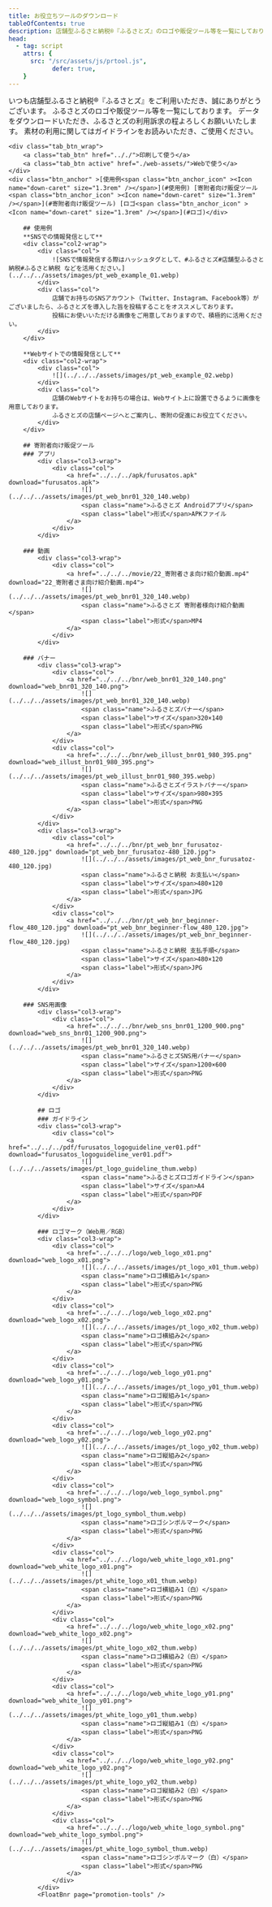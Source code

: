 ```yaml
---
title: お役立ちツールのダウンロード
tableOfContents: true
description: 店舗型ふるさと納税®『ふるさとズ』のロゴや販促ツール等を一覧にしております。素材の利用に関してはガイドラインをお読みいただき、ご使用ください。
head:
  - tag: script
    attrs: {
      src: "/src/assets/js/prtool.js",
			defer: true,
    }
---
```


<section class="pt_content_wrap">
いつも店舗型ふるさと納税®『ふるさとズ』をご利用いただき、誠にありがとうございます。  
ふるさとズのロゴや販促ツール等を一覧にしております。  
データをダウンロードいただき、ふるさとズの利用訴求の程よろしくお願いいたします。  
素材の利用に関してはガイドラインをお読みいただき、ご使用ください。

	<div class="tab_btn_wrap">
		<a class="tab_btn" href=".././">印刷して使う</a>
		<a class="tab_btn active" href="./web-assets/">Webで使う</a>
	</div>
  	<div class="btn_anchor" >[使用例<span class="btn_anchor_icon" ><Icon name="down-caret" size="1.3rem" /></span>](#使用例) [寄附者向け販促ツール<span class="btn_anchor_icon" ><Icon name="down-caret" size="1.3rem" /></span>](#寄附者向け販促ツール) [ロゴ<span class="btn_anchor_icon" ><Icon name="down-caret" size="1.3rem" /></span>](#ロゴ)</div>

		## 使用例
		**SNSでの情報発信として**
		<div class="col2-wrap">
			<div class="col">
				![SNSで情報発信する際はハッシュタグとして、#ふるさとズ#店舗型ふるさと納税#ふるさと納税 などを活用ください。](../../../assets/images/pt_web_example_01.webp)
			</div>
			<div class="col">
				店舗でお持ちのSNSアカウント（Twitter、Instagram、Facebook等）がございましたら、ふるさとズを導入した旨を投稿することをオススメしております。  
				投稿にお使いいただける画像をご用意しておりますので、積極的に活用ください。
			</div>
		</div>

		**Webサイトでの情報発信として**
		<div class="col2-wrap">
			<div class="col">
				![](../../../assets/images/pt_web_example_02.webp)
			</div>
			<div class="col">
				店舗のWebサイトをお持ちの場合は、Webサイト上に設置できるように画像を用意しております。  
				ふるさとズの店舗ページへとご案内し、寄附の促進にお役立てください。
			</div>
		</div>

		## 寄附者向け販促ツール
		###	アプリ
			<div class="col3-wrap">
				<div class="col">
					<a href="../../../apk/furusatos.apk" download="furusatos.apk">
						![](../../../assets/images/pt_web_bnr01_320_140.webp)
						<span class="name">ふるさとズ Androidアプリ</span>  
						<span class="label">形式</span>APKファイル
					</a>
				</div>
			</div>

		### 動画
			<div class="col3-wrap">
				<div class="col">
					<a href="../../../movie/22_寄附者さま向け紹介動画.mp4" download="22_寄附者さま向け紹介動画.mp4">
						![](../../../assets/images/pt_web_bnr01_320_140.webp)
						<span class="name">ふるさとズ 寄附者様向け紹介動画</span>  
						<span class="label">形式</span>MP4
					</a>
				</div>
			</div>

		### バナー
			<div class="col3-wrap">
				<div class="col">
					<a href="../../../bnr/web_bnr01_320_140.png" download="web_bnr01_320_140.png">
						![](../../../assets/images/pt_web_bnr01_320_140.webp)
						<span class="name">ふるさとズバナー</span>  
						<span class="label">サイズ</span>320×140  
						<span class="label">形式</span>PNG
					</a>
				</div>
				<div class="col">
					<a href="../../../bnr/web_illust_bnr01_980_395.png" download="web_illust_bnr01_980_395.png">
						![](../../../assets/images/pt_web_illust_bnr01_980_395.webp)
						<span class="name">ふるさとズイラストバナー</span>  
						<span class="label">サイズ</span>980×395  
						<span class="label">形式</span>PNG
					</a>
				</div>
			</div>
			<div class="col3-wrap">
				<div class="col">
					<a href="../../../bnr/pt_web_bnr_furusatoz-480_120.jpg" download="pt_web_bnr_furusatoz-480_120.jpg">
						![](../../../assets/images/pt_web_bnr_furusatoz-480_120.jpg)
						<span class="name">ふるさと納税 お支払い</span>  
						<span class="label">サイズ</span>480×120  
						<span class="label">形式</span>JPG
					</a>
				</div>
				<div class="col">
					<a href="../../../bnr/pt_web_bnr_beginner-flow_480_120.jpg" download="pt_web_bnr_beginner-flow_480_120.jpg">
						![](../../../assets/images/pt_web_bnr_beginner-flow_480_120.jpg)
						<span class="name">ふるさと納税 支払手順</span>  
						<span class="label">サイズ</span>480×120  
						<span class="label">形式</span>JPG
					</a>
				</div>
			</div>

		### SNS用画像
			<div class="col3-wrap">
				<div class="col">
					<a href="../../../bnr/web_sns_bnr01_1200_900.png" download="web_sns_bnr01_1200_900.png">
						![](../../../assets/images/pt_web_bnr01_320_140.webp)
						<span class="name">ふるさとズSNS用バナー</span>  
						<span class="label">サイズ</span>1200×600  
						<span class="label">形式</span>PNG
					</a>
				</div>
			</div>

			## ロゴ
			### ガイドライン
			<div class="col3-wrap">
				<div class="col">
					<a href="../../../pdf/furusatos_logoguideline_ver01.pdf" download="furusatos_logoguideline_ver01.pdf">
						![](../../../assets/images/pt_logo_guideline_thum.webp)
						<span class="name">ふるさとズロゴガイドライン</span>  
						<span class="label">サイズ</span>A4  
						<span class="label">形式</span>PDF
					</a>
				</div>
			</div>

			### ロゴマーク（Web用／RGB）
			<div class="col3-wrap">
				<div class="col">
					<a href="../../../logo/web_logo_x01.png" download="web_logo_x01.png">
						![](../../../assets/images/pt_logo_x01_thum.webp)
						<span class="name">ロゴ横組み1</span>  
						<span class="label">形式</span>PNG
					</a>
				</div>
				<div class="col">
					<a href="../../../logo/web_logo_x02.png" download="web_logo_x02.png">
						![](../../../assets/images/pt_logo_x02_thum.webp)
						<span class="name">ロゴ横組み2</span>  
						<span class="label">形式</span>PNG
					</a>
				</div>
				<div class="col">
					<a href="../../../logo/web_logo_y01.png" download="web_logo_y01.png">
						![](../../../assets/images/pt_logo_y01_thum.webp)
						<span class="name">ロゴ縦組み1</span>  
						<span class="label">形式</span>PNG
					</a>
				</div>
				<div class="col">
					<a href="../../../logo/web_logo_y02.png" download="web_logo_y02.png">
						![](../../../assets/images/pt_logo_y02_thum.webp)
						<span class="name">ロゴ縦組み2</span>  
						<span class="label">形式</span>PNG
					</a>
				</div>
				<div class="col">
					<a href="../../../logo/web_logo_symbol.png" download="web_logo_symbol.png">
						![](../../../assets/images/pt_logo_symbol_thum.webp)
						<span class="name">ロゴシンボルマーク</span>  
						<span class="label">形式</span>PNG
					</a>
				</div>
				<div class="col">
					<a href="../../../logo/web_white_logo_x01.png" download="web_white_logo_x01.png">
						![](../../../assets/images/pt_white_logo_x01_thum.webp)
						<span class="name">ロゴ横組み1（白）</span>  
						<span class="label">形式</span>PNG
					</a>
				</div>
				<div class="col">
					<a href="../../../logo/web_white_logo_x02.png" download="web_white_logo_x02.png">
						![](../../../assets/images/pt_white_logo_x02_thum.webp)
						<span class="name">ロゴ横組み2（白）</span>  
						<span class="label">形式</span>PNG
					</a>
				</div>
				<div class="col">
					<a href="../../../logo/web_white_logo_y01.png" download="web_white_logo_y01.png">
						![](../../../assets/images/pt_white_logo_y01_thum.webp)
						<span class="name">ロゴ縦組み1（白）</span>  
						<span class="label">形式</span>PNG
					</a>
				</div>
				<div class="col">
					<a href="../../../logo/web_white_logo_y02.png" download="web_white_logo_y02.png">
						![](../../../assets/images/pt_white_logo_y02_thum.webp)
						<span class="name">ロゴ縦組み2（白）</span>  
						<span class="label">形式</span>PNG
					</a>
				</div>
				<div class="col">
					<a href="../../../logo/web_white_logo_symbol.png" download="web_white_logo_symbol.png">
						![](../../../assets/images/pt_white_logo_symbol_thum.webp)
						<span class="name">ロゴシンボルマーク（白）</span>  
						<span class="label">形式</span>PNG
					</a>
				</div>
			</div>
			<FloatBnr page="promotion-tools" />
</section>